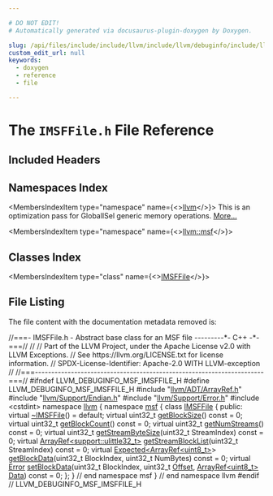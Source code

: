 ```yaml
---

# DO NOT EDIT!
# Automatically generated via docusaurus-plugin-doxygen by Doxygen.

slug: /api/files/include/include/llvm/include/llvm/debuginfo/include/llvm/debuginfo/msf/imsffile-h
custom_edit_url: null
keywords:
  - doxygen
  - reference
  - file

---
```





# The `IMSFFile.h` File Reference

<DoxygenPage pluginConfig={pluginConfig}>



## Included Headers

<IncludesList>
<IncludesListItem
  filePath="llvm/ADT/ArrayRef.h"
  permalink="/docs/api/files/include/include/llvm/include/llvm/adt/arrayref-h"
  isLocal="true" />
<IncludesListItem
  filePath="llvm/Support/Endian.h"
  permalink="/docs/api/files/include/include/llvm/include/llvm/support/endian-h"
  isLocal="true" />
<IncludesListItem
  filePath="llvm/Support/Error.h"
  permalink="/docs/api/files/include/include/llvm/include/llvm/support/error-h"
  isLocal="true" />
<IncludesListItem
  filePath="cstdint"
  permalink=""
  isLocal="false" />
</IncludesList>

## Namespaces Index

<MembersIndex>

<MembersIndexItem
  type="namespace"
  name={<><a href="/docs/api/namespaces/llvm">llvm</a></>}>
This is an optimization pass for GlobalISel generic memory operations. <a href="/docs/api/namespaces/llvm/#details">More...</a>
</MembersIndexItem>

<MembersIndexItem
  type="namespace"
  name={<><a href="/docs/api/namespaces/llvm/msf">llvm::msf</a></>}>
</MembersIndexItem>

</MembersIndex>

## Classes Index

<MembersIndex>

<MembersIndexItem
  type="class"
  name={<><a href="/docs/api/classes/llvm/msf/imsffile">IMSFFile</a></>}>
</MembersIndexItem>

</MembersIndex>


## File Listing

The file content with the documentation metadata removed is:

<ProgramListing>

<Link id="l00001" /><CodeLine lineNumber="1"><span class="doxyHighlightComment">//===- IMSFFile.h - Abstract base class for an MSF file ---------&#42;- C++ -&#42;-===//</span></CodeLine>
<Link id="l00002" /><CodeLine lineNumber="2"><span class="doxyHighlightComment">//</span></CodeLine>
<Link id="l00003" /><CodeLine lineNumber="3"><span class="doxyHighlightComment">// Part of the LLVM Project, under the Apache License v2.0 with LLVM Exceptions.</span></CodeLine>
<Link id="l00004" /><CodeLine lineNumber="4"><span class="doxyHighlightComment">// See https://llvm.org/LICENSE.txt for license information.</span></CodeLine>
<Link id="l00005" /><CodeLine lineNumber="5"><span class="doxyHighlightComment">// SPDX-License-Identifier: Apache-2.0 WITH LLVM-exception</span></CodeLine>
<Link id="l00006" /><CodeLine lineNumber="6"><span class="doxyHighlightComment">//</span></CodeLine>
<Link id="l00007" /><CodeLine lineNumber="7"><span class="doxyHighlightComment">//===----------------------------------------------------------------------===//</span></CodeLine>
<Link id="l00008" /><CodeLine lineNumber="8"></CodeLine>
<Link id="l00009" /><CodeLine lineNumber="9"><span class="doxyHighlightPreprocessor">#ifndef LLVM&#95;DEBUGINFO&#95;MSF&#95;IMSFFILE&#95;H</span></CodeLine>
<Link id="l00010" /><CodeLine lineNumber="10"><span class="doxyHighlightPreprocessor">#define LLVM&#95;DEBUGINFO&#95;MSF&#95;IMSFFILE&#95;H</span></CodeLine>
<Link id="l00011" /><CodeLine lineNumber="11"></CodeLine>
<Link id="l00012" /><CodeLine lineNumber="12"><span class="doxyHighlightPreprocessor">#include &quot;<a href="/docs/api/files/include/include/llvm/include/llvm/adt/arrayref-h">llvm/ADT/ArrayRef.h</a>&quot;</span></CodeLine>
<Link id="l00013" /><CodeLine lineNumber="13"><span class="doxyHighlightPreprocessor">#include &quot;<a href="/docs/api/files/include/include/llvm/include/llvm/support/endian-h">llvm/Support/Endian.h</a>&quot;</span></CodeLine>
<Link id="l00014" /><CodeLine lineNumber="14"><span class="doxyHighlightPreprocessor">#include &quot;<a href="/docs/api/files/include/include/llvm/include/llvm/support/error-h">llvm/Support/Error.h</a>&quot;</span></CodeLine>
<Link id="l00015" /><CodeLine lineNumber="15"><span class="doxyHighlightPreprocessor">#include &lt;cstdint&gt;</span></CodeLine>
<Link id="l00016" /><CodeLine lineNumber="16"></CodeLine>
<Link id="l00017" /><CodeLine lineNumber="17"><span class="doxyHighlightKeyword">namespace </span><span class="doxyHighlight"><a href="/docs/api/namespaces/llvm">llvm</a> &#123;</span></CodeLine>
<Link id="l00018" /><CodeLine lineNumber="18" lineLink="/docs/api/namespaces/llvm/msf"><span class="doxyHighlightKeyword">namespace </span><span class="doxyHighlight"><a href="/docs/api/namespaces/llvm/msf">msf</a> &#123;</span></CodeLine>
<Link id="l00019" /><CodeLine lineNumber="19"></CodeLine>
<Link id="l00020" /><CodeLine lineNumber="20" lineLink="/docs/api/classes/llvm/msf/imsffile"><span class="doxyHighlightKeyword">class </span><span class="doxyHighlight"><a href="/docs/api/classes/llvm/msf/imsffile">IMSFFile</a> &#123;</span></CodeLine>
<Link id="l00021" /><CodeLine lineNumber="21"><span class="doxyHighlightKeyword">public</span><span class="doxyHighlight">:</span></CodeLine>
<Link id="l00022" /><CodeLine lineNumber="22" lineLink="/docs/api/classes/llvm/msf/imsffile/#a03e33fce8647375b3d6a25c7c90cdf34"><span class="doxyHighlight">  </span><span class="doxyHighlightKeyword">virtual</span><span class="doxyHighlight"> <a href="/docs/api/classes/llvm/msf/imsffile/#a03e33fce8647375b3d6a25c7c90cdf34">~IMSFFile</a>() = </span><span class="doxyHighlightKeywordFlow">default</span><span class="doxyHighlight">;</span></CodeLine>
<Link id="l00023" /><CodeLine lineNumber="23"></CodeLine>
<Link id="l00024" /><CodeLine lineNumber="24" lineLink="/docs/api/classes/llvm/msf/imsffile/#a3413102f33298e833dee886dc4a3fd6a"><span class="doxyHighlight">  </span><span class="doxyHighlightKeyword">virtual</span><span class="doxyHighlight"> uint32&#95;t <a href="/docs/api/classes/llvm/msf/imsffile/#a3413102f33298e833dee886dc4a3fd6a">getBlockSize</a>() </span><span class="doxyHighlightKeyword">const</span><span class="doxyHighlight"> = 0;</span></CodeLine>
<Link id="l00025" /><CodeLine lineNumber="25" lineLink="/docs/api/classes/llvm/msf/imsffile/#aaa154a72ab76cdce6825604cd7d5f357"><span class="doxyHighlight">  </span><span class="doxyHighlightKeyword">virtual</span><span class="doxyHighlight"> uint32&#95;t <a href="/docs/api/classes/llvm/msf/imsffile/#aaa154a72ab76cdce6825604cd7d5f357">getBlockCount</a>() </span><span class="doxyHighlightKeyword">const</span><span class="doxyHighlight"> = 0;</span></CodeLine>
<Link id="l00026" /><CodeLine lineNumber="26"></CodeLine>
<Link id="l00027" /><CodeLine lineNumber="27" lineLink="/docs/api/classes/llvm/msf/imsffile/#a8c42739cec2e826a89baeec1b66cf321"><span class="doxyHighlight">  </span><span class="doxyHighlightKeyword">virtual</span><span class="doxyHighlight"> uint32&#95;t <a href="/docs/api/classes/llvm/msf/imsffile/#a8c42739cec2e826a89baeec1b66cf321">getNumStreams</a>() </span><span class="doxyHighlightKeyword">const</span><span class="doxyHighlight"> = 0;</span></CodeLine>
<Link id="l00028" /><CodeLine lineNumber="28" lineLink="/docs/api/classes/llvm/msf/imsffile/#a8ac785cdd624fc5e259e08b0152c9414"><span class="doxyHighlight">  </span><span class="doxyHighlightKeyword">virtual</span><span class="doxyHighlight"> uint32&#95;t <a href="/docs/api/classes/llvm/msf/imsffile/#a8ac785cdd624fc5e259e08b0152c9414">getStreamByteSize</a>(uint32&#95;t StreamIndex) </span><span class="doxyHighlightKeyword">const</span><span class="doxyHighlight"> = 0;</span></CodeLine>
<Link id="l00029" /><CodeLine lineNumber="29"><span class="doxyHighlight">  </span><span class="doxyHighlightKeyword">virtual</span><span class="doxyHighlight"> <a href="/docs/api/classes/llvm/arrayref">ArrayRef&lt;support::ulittle32&#95;t&gt;</a></span></CodeLine>
<Link id="l00030" /><CodeLine lineNumber="30" lineLink="/docs/api/classes/llvm/msf/imsffile/#a4ce43cada5ee0fe1e222a486e8318dde"><span class="doxyHighlight">  <a href="/docs/api/classes/llvm/msf/imsffile/#a4ce43cada5ee0fe1e222a486e8318dde">getStreamBlockList</a>(uint32&#95;t StreamIndex) </span><span class="doxyHighlightKeyword">const</span><span class="doxyHighlight"> = 0;</span></CodeLine>
<Link id="l00031" /><CodeLine lineNumber="31"></CodeLine>
<Link id="l00032" /><CodeLine lineNumber="32" lineLink="/docs/api/classes/llvm/msf/imsffile/#ac63958f8cb4834b355ba71af4032cd31"><span class="doxyHighlight">  </span><span class="doxyHighlightKeyword">virtual</span><span class="doxyHighlight"> <a href="/docs/api/classes/llvm/expected">Expected&lt;ArrayRef&lt;uint8&#95;t&gt;</a>&gt; <a href="/docs/api/classes/llvm/msf/imsffile/#ac63958f8cb4834b355ba71af4032cd31">getBlockData</a>(uint32&#95;t BlockIndex,</span></CodeLine>
<Link id="l00033" /><CodeLine lineNumber="33"><span class="doxyHighlight">                                                   uint32&#95;t NumBytes) </span><span class="doxyHighlightKeyword">const</span><span class="doxyHighlight"> = 0;</span></CodeLine>
<Link id="l00034" /><CodeLine lineNumber="34" lineLink="/docs/api/classes/llvm/msf/imsffile/#ad6232543aee2dc502a1a479388166417"><span class="doxyHighlight">  </span><span class="doxyHighlightKeyword">virtual</span><span class="doxyHighlight"> <a href="/docs/api/classes/llvm/error">Error</a> <a href="/docs/api/classes/llvm/msf/imsffile/#ad6232543aee2dc502a1a479388166417">setBlockData</a>(uint32&#95;t BlockIndex, uint32&#95;t <a href="/docs/api/namespaces/llvm/#a05f5b9a11bdcc5feba62899f95dcf878a3134224cba2545bc57954d3b072aebb4">Offset</a>,</span></CodeLine>
<Link id="l00035" /><CodeLine lineNumber="35"><span class="doxyHighlight">                             <a href="/docs/api/classes/llvm/arrayref">ArrayRef&lt;uint8&#95;t&gt;</a> <a href="/docs/api/namespaces/llvm/#aa20539e89704d20b98b97e9c3feac934">Data</a>) </span><span class="doxyHighlightKeyword">const</span><span class="doxyHighlight"> = 0;</span></CodeLine>
<Link id="l00036" /><CodeLine lineNumber="36"><span class="doxyHighlight">&#125;;</span></CodeLine>
<Link id="l00037" /><CodeLine lineNumber="37"></CodeLine>
<Link id="l00038" /><CodeLine lineNumber="38"><span class="doxyHighlight">&#125; </span><span class="doxyHighlightComment">// end namespace msf</span></CodeLine>
<Link id="l00039" /><CodeLine lineNumber="39"><span class="doxyHighlight">&#125; </span><span class="doxyHighlightComment">// end namespace llvm</span></CodeLine>
<Link id="l00040" /><CodeLine lineNumber="40"></CodeLine>
<Link id="l00041" /><CodeLine lineNumber="41"><span class="doxyHighlightPreprocessor">#endif </span><span class="doxyHighlightComment">// LLVM&#95;DEBUGINFO&#95;MSF&#95;IMSFFILE&#95;H</span></CodeLine>

</ProgramListing>


</DoxygenPage>
